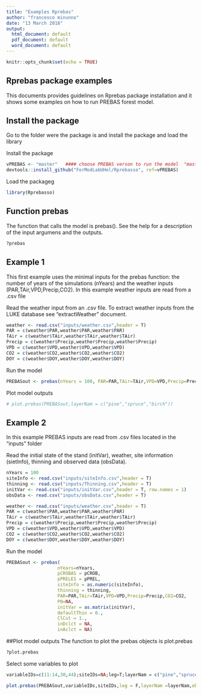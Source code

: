 ```yaml
---
title: "Examples Rprebas"
author: "francesco minunno"
date: "13 March 2018"
output:
  html_document: default
  pdf_document: default
  word_document: default
---
```


```r
knitr::opts_chunk$set(echo = TRUE)
```

## Rprebas package examples

This documents provides guidelines on Rprebas package installation and it shows some examples on how to run PREBAS forest model. 



## Install the package

Go to the folder were the package is and install the package and load the library

Install the package
```r
vPREBAS <- "master"   #### choose PREBAS verson to run the model  "master"  "v0.2.x"
devtools::install_github("ForModLabUHel/Rprebasso", ref=vPREBAS)
```

Load the packageg
```r
library(Rprebasso)
```


## Function prebas

The function that calls the model is prebas(). See the help for a description of the input argumens and the outputs.


```r
?prebas
```

## Example 1

This first example uses the minimal inputs for the prebas function: the number of years of the simulations (nYears) and the weather inputs (PAR,TAir,VPD,Precip,CO2).
In this example weather inputs are read from a .csv file


Read the weather input from an .csv file. To extract weather inputs from the LUKE database see "extractWeather" document.

```r
weather <- read.csv("inputs/weather.csv",header = T)
PAR = c(weather$PAR,weather$PAR,weather$PAR)
TAir = c(weather$TAir,weather$TAir,weather$TAir)
Precip = c(weather$Precip,weather$Precip,weather$Precip)
VPD = c(weather$VPD,weather$VPD,weather$VPD)
CO2 = c(weather$CO2,weather$CO2,weather$CO2)
DOY = c(weather$DOY,weather$DOY,weather$DOY)
```

Run the model
```r
PREBASout <- prebas(nYears = 100, PAR=PAR,TAir=TAir,VPD=VPD,Precip=Precip,CO2=CO2)
```

Plot model outputs
```r
# plot.prebas(PREBASout,layerNam = c("pine","spruce","birch"))
```



## Example 2

In this example PREBAS inputs are read from .csv files located in the "inputs" folder

Read the initial state of the stand (initVar), weather, site information (sietInfo), thinning and observed data (obsData).

```r
nYears = 100
siteInfo <- read.csv("inputs/siteInfo.csv",header = T)
thinning <- read.csv("inputs/Thinning.csv",header = T)
initVar <- read.csv("inputs/initVar.csv",header = T, row.names = 1)
obsData <- read.csv("inputs/obsData.csv",header = T)

weather <- read.csv("inputs/weather.csv",header = T)
PAR = c(weather$PAR,weather$PAR,weather$PAR)
TAir = c(weather$TAir,weather$TAir,weather$TAir)
Precip = c(weather$Precip,weather$Precip,weather$Precip)
VPD = c(weather$VPD,weather$VPD,weather$VPD)
CO2 = c(weather$CO2,weather$CO2,weather$CO2)
DOY = c(weather$DOY,weather$DOY,weather$DOY)
```


Run the model
```r
PREBASout <- prebas(
                   nYears=nYears,
                   pCROBAS = pCROB,
                   pPRELES = pPREL,
                   siteInfo = as.numeric(siteInfo),
                   thinning = thinning,
                   PAR=PAR,TAir=TAir,VPD=VPD,Precip=Precip,CO2=CO2,
                   P0=NA,
                   initVar = as.matrix(initVar),
                   defaultThin = 0.,
                   ClCut = 1.,
                   inDclct = NA,
                   inAclct = NA)
```


##Plot model outputs
The function to plot the prebas objects is plot.prebas
```r
?plot.prebas
```


Select some variables to plot 

```r
variableIDs=c(11:14,30,44);siteIDs=NA;leg=T;layerNam = c("pine","spruce","birch")

plot.prebas(PREBASout,variableIDs,siteIDs,leg = F,layerNam =layerNam,obsData = obsData)
```


